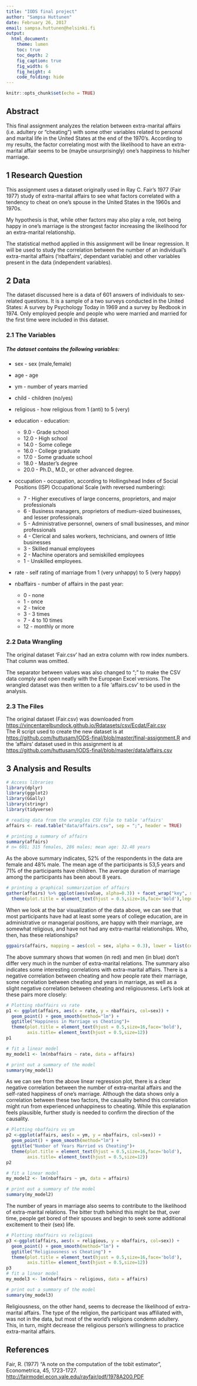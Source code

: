 ```yaml
---
title: "IODS final project"
author: "Sampsa Huttunen"
date: February 26, 2017
email: sampsa.huttunen@helsinki.fi
output:
  html_document:
    theme: lumen
    toc: true
    toc_depth: 2
    fig_caption: true
    fig_width: 6
    fig_height: 4
    code_folding: hide
---
```


```r
knitr::opts_chunk$set(echo = TRUE)
```

## Abstract

This final assignment analyzes the relation between extra-marital affairs (i.e. adultery or "cheating") with some other variables related to personal and marital life in the United States at the end of the 1970's. According to my results, the factor correlating most with the likelihood to have an extra-marital affair seems to be (maybe unsurprisingly) one's happiness to his/her marriage.  

## 1 Research Question

This assignment uses a dataset originally used in Ray C. Fair's 1977 (Fair 1977) study of extra-marital affairs to see what factors correlated with a tendency to cheat on one's spouse in the United States in the 1960s and 1970s.  

My hypothesis is that, while other factors may also play a role, not being happy in one's marriage is the strongest factor increasing the likelihood for an extra-marital relationship.

The statistical method applied in this assignment will be linear regression. It will be used to study the correlation between the number of an individual's extra-marital affairs ('nbaffairs', dependant variable) and other variables present in the data (independent variables).

## 2 Data

The dataset discussed here is a data of 601 answers of individuals to sex-related questions. It is a sample of a two surveys conducted in the United States: A survey by Psychology Today in 1969 and a survey by Redbook in 1974. Only employed people and people who were married and married for the first time were included in this dataset.

### 2.1 The Variables

##### The dataset contains the following variables:  
* sex - sex (male,female)  
* age - age  
* ym - number of years married
* child - children (no/yes) 
* religious - how religious from 1 (anti) to 5 (very)
* education - education:

     - 9.0 - Grade school
     - 12.0 - High school
     - 14.0 - Some college
     - 16.0 - College graduate
     - 17.0 - Some graduate school
     - 18.0 - Master's degree
     - 20.0 - Ph.D., M.D., or other advanced degree.

* occupation - occupation, according to Hollingshead Index of Social Positions (ISP) Occupational Scale (with reversed numbering):

     - 7 - Higher executives of large concerns, proprietors, and major professionals  
     - 6 - Business managers, proprietors of medium-sized businesses, and lesser professionals  
     - 5 - Administrative personnel, owners of small businesses, and minor professionals
     - 4 - Clerical and sales workers, technicians, and owners of little businesses
     - 3 - Skilled manual employees
     - 2 - Machine operators and semiskilled employees
     - 1 - Unskilled employees.

* rate - self rating of marriage from 1 (very unhappy) to 5 (very happy)
* nbaffairs - number of affairs in the past year:
     - 0 - none
     - 1 - once  
     - 2 - twice
     - 3 - 3 times
     - 7 - 4 to 10 times
     - 12 - monthly or more

### 2.2 Data Wrangling

The original dataset 'Fair.csv' had an extra column with row index numbers. That column was omitted.  

The separator between values was also changed to ";" to make the CSV data comply and open neatly with the European Excel versions. The wrangled dataset was then written to a file 'affairs.csv' to be used in the analysis.  

### 2.3 The Files

The original dataset (Fair.csv) was downloaded from [https://vincentarelbundock.github.io/Rdatasets/csv/Ecdat/Fair.csv](https://vincentarelbundock.github.io/Rdatasets/csv/Ecdat/Fair.csv)  
The R script used to create the new dataset is at   [https://github.com/huttusam/IODS-final/blob/master/final-assignment.R](https://github.com/huttusam/IODS-final/blob/master/final-assignment.R)
and the 'affairs' dataset used in this assignment is at [https://github.com/huttusam/IODS-final/blob/master/data/affairs.csv](https://github.com/huttusam/IODS-final/blob/master/data/affairs.csv)

## 3 Analysis and Results

```r
# Access libraries
library(dplyr)
library(ggplot2)
library(GGally)
library(stringr)
library(tidyverse)

# reading data from the wrangles CSV file to table 'affairs'
affairs <- read.table("data/affairs.csv", sep = ";", header = TRUE)

# printing a summary of affairs
summary(affairs)
# n= 601; 315 females, 286 males; mean age: 32.48 years
```

As the above summary indicates, 52% of the respondents in the data are female and 48% male. The mean age of the participants is 53,5 years and 71% of the participants have children. The average duration of marriage among the participants has been about 8 years.  

```r
# printing a graphical summarization of affairs
gather(affairs) %>% ggplot(aes(value, alpha=0.3)) + facet_wrap("key", scales = "free") + geom_bar() + ggtitle("Barplots of all variables") +
  theme(plot.title = element_text(hjust = 0.5,size=16,face='bold'),legend.position="none")

```

When we look at the bar visualization of the data above, we can see that most participants have had at least some years of college education, are in administrative or managerial positions, are happy with their marriage, are somewhat religious, and have not had any extra-marital relationships. Who, then, has these relationships?  


```r
ggpairs(affairs, mapping = aes(col = sex, alpha = 0.3), lower = list(combo = wrap("facethist", bins = 20))) + ggtitle("All variables against each other") + theme(plot.title = element_text(hjust = 0.5,size=16,face='bold'))

```

The above summary shows that women (in red) and men (in blue) don't differ very much in the number of extra-marital relations. The summary also indicates some interesting correlations with extra-marital affairs. There is a negative correlation between cheating and how people rate their marriage, some correlation between cheating and years in marriage, as well as a slight negative correlation between cheating and religiousness. Let's look at these pairs more closely:  


```r
# Plotting nbaffairs vs rate
p1 <- ggplot(affairs, aes(x = rate, y = nbaffairs, col=sex)) +
  geom_point() + geom_smooth(method="lm") + 
  ggtitle("Happiness in Marriage vs Cheating")+
  theme(plot.title = element_text(hjust = 0.5,size=16,face='bold'),
        axis.title= element_text(hjust = 0.5,size=12))
p1

# fit a linear model
my_model1 <- lm(nbaffairs ~ rate, data = affairs)

# print out a summary of the model
summary(my_model1)
```

As we can see from the above linear regression plot, there is a clear negative correlation between the number of extra-marital affairs and the self-rated happiness of one's marriage. Although the data shows only a correlation between these two factors, the causality behind this correlation might run from experienced unhappiness to cheating. While this explanation feels plausible, further study is needed to confirm the direction of the causality.  

```r
# Plotting nbaffairs vs ym
p2 <-ggplot(affairs, aes(x = ym, y = nbaffairs, col=sex)) +
  geom_point() + geom_smooth(method="lm") + 
  ggtitle("Number of Years Married vs Cheating")+
  theme(plot.title = element_text(hjust = 0.5,size=16,face='bold'),
        axis.title= element_text(hjust = 0.5,size=12))
p2

# fit a linear model
my_model2 <- lm(nbaffairs ~ ym, data = affairs)

# print out a summary of the model
summary(my_model2)

```

The number of years in marriage also seems to contribute to the likelihood of extra-marital relations. The bitter truth behind this might be that, over time, people get bored of their spouses and begin to seek some additional excitement to their (sex) life.  

```r
# Plotting nbaffairs vs religious
p3 <-ggplot(affairs, aes(x = religious, y = nbaffairs, col=sex)) +
  geom_point() + geom_smooth(method="lm") + 
  ggtitle("Religiousness vs Cheating") +
  theme(plot.title = element_text(hjust = 0.5,size=16,face='bold'),
        axis.title= element_text(hjust = 0.5,size=12))
p3
# fit a linear model
my_model3 <- lm(nbaffairs ~ religious, data = affairs)

# print out a summary of the model
summary(my_model3)
``` 

Religiousness, on the other hand, seems to decrease the likelihood of extra-marital affairs. The type of the religion, the participant was affiliated with, was not in the data, but most of the world's religions condemn adultery. This, in turn, might decrease the religious person's willingness to practice extra-marital affairs.     


## References

Fair, R. (1977) "A note on the computation of the tobit estimator", Econometrica, 45, 1723-1727. [http://fairmodel.econ.yale.edu/rayfair/pdf/1978A200.PDF](http://fairmodel.econ.yale.edu/rayfair/pdf/1978A200.PDF)  


